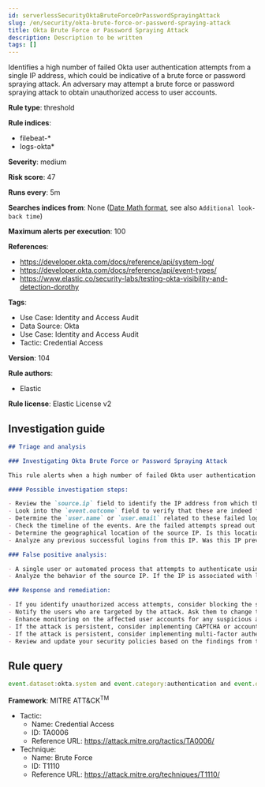 ```yaml
---
id: serverlessSecurityOktaBruteForceOrPasswordSprayingAttack
slug: /en/security/okta-brute-force-or-password-spraying-attack
title: Okta Brute Force or Password Spraying Attack
description: Description to be written
tags: []
---
```


<div id="okta-brute-force-or-password-spraying-attack"></div>

Identifies a high number of failed Okta user authentication attempts from a single IP address, which could be indicative of a brute force or password spraying attack. An adversary may attempt a brute force or password spraying attack to obtain unauthorized access to user accounts.

**Rule type**: threshold

**Rule indices**: 

* filebeat-*
* logs-okta*

**Severity**: medium

**Risk score**: 47

**Runs every**: 5m

**Searches indices from**: None ([Date Math format](((ref))/common-options.html#date-math), see also <DocLink id="serverlessSecurityRulesUiCreate" section="set-the-rules-schedule">`Additional look-back time`</DocLink>)

**Maximum alerts per execution**: 100

**References**: 

* https://developer.okta.com/docs/reference/api/system-log/
* https://developer.okta.com/docs/reference/api/event-types/
* https://www.elastic.co/security-labs/testing-okta-visibility-and-detection-dorothy

**Tags**: 

* Use Case: Identity and Access Audit
* Data Source: Okta
* Use Case: Identity and Access Audit
* Tactic: Credential Access

**Version**: 104

**Rule authors**: 

* Elastic

**Rule license**: Elastic License v2

## Investigation guide

```markdown
## Triage and analysis

### Investigating Okta Brute Force or Password Spraying Attack

This rule alerts when a high number of failed Okta user authentication attempts occur from a single IP address. This could be indicative of a brute force or password spraying attack, where an adversary may attempt to gain unauthorized access to user accounts by guessing the passwords.

#### Possible investigation steps:

- Review the `source.ip` field to identify the IP address from which the high volume of failed login attempts originated.
- Look into the `event.outcome` field to verify that these are indeed failed authentication attempts.
- Determine the `user.name` or `user.email` related to these failed login attempts. If the attempts are spread across multiple accounts, it might indicate a password spraying attack.
- Check the timeline of the events. Are the failed attempts spread out evenly, or are there burst periods, which might indicate an automated tool?
- Determine the geographical location of the source IP. Is this location consistent with the user's typical login location?
- Analyze any previous successful logins from this IP. Was this IP previously associated with successful logins?

### False positive analysis:

- A single user or automated process that attempts to authenticate using expired or wrong credentials multiple times may trigger a false positive.
- Analyze the behavior of the source IP. If the IP is associated with legitimate users or services, it may be a false positive.

### Response and remediation:

- If you identify unauthorized access attempts, consider blocking the source IP at the firewall level.
- Notify the users who are targeted by the attack. Ask them to change their passwords and ensure they use unique, complex passwords.
- Enhance monitoring on the affected user accounts for any suspicious activity.
- If the attack is persistent, consider implementing CAPTCHA or account lockouts after a certain number of failed login attempts.
- If the attack is persistent, consider implementing multi-factor authentication (MFA) for the affected user accounts.
- Review and update your security policies based on the findings from the incident.
```

## Rule query

```js
event.dataset:okta.system and event.category:authentication and event.outcome:failure

```

**Framework**: MITRE ATT&CK<sup>TM</sup>

* Tactic:
    * Name: Credential Access
    * ID: TA0006
    * Reference URL: https://attack.mitre.org/tactics/TA0006/
* Technique:
    * Name: Brute Force
    * ID: T1110
    * Reference URL: https://attack.mitre.org/techniques/T1110/

